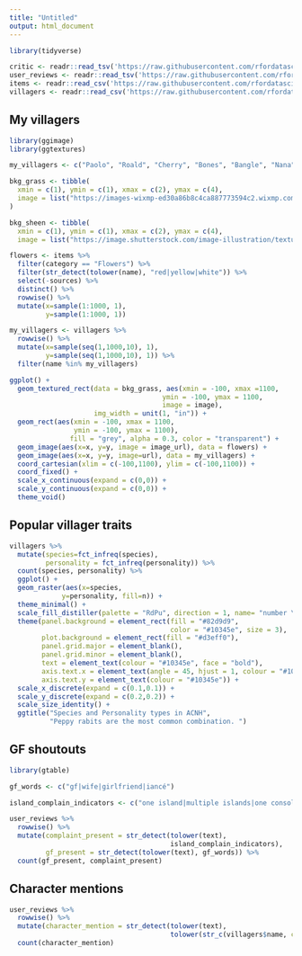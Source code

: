 ```yaml
---
title: "Untitled"
output: html_document
---
```


```r

library(tidyverse)

critic <- readr::read_tsv('https://raw.githubusercontent.com/rfordatascience/tidytuesday/master/data/2020/2020-05-05/critic.tsv')
user_reviews <- readr::read_tsv('https://raw.githubusercontent.com/rfordatascience/tidytuesday/master/data/2020/2020-05-05/user_reviews.tsv')
items <- readr::read_csv('https://raw.githubusercontent.com/rfordatascience/tidytuesday/master/data/2020/2020-05-05/items.csv')
villagers <- readr::read_csv('https://raw.githubusercontent.com/rfordatascience/tidytuesday/master/data/2020/2020-05-05/villagers.csv')

```

## My villagers

```r

library(ggimage)
library(ggtextures)

my_villagers <- c("Paolo", "Roald", "Cherry", "Bones", "Bangle", "Nana", "Melba", "Chadder", "Rizzo", "Pekoe")

bkg_grass <- tibble(
  xmin = c(1), ymin = c(1), xmax = c(2), ymax = c(4),
  image = list("https://images-wixmp-ed30a86b8c4ca887773594c2.wixmp.com/f/da443644-2b2a-4a35-ac70-c28f4e5d86e4/d79w7f1-356776f7-78e4-482c-8790-bd84d06c7717.png?token=eyJ0eXAiOiJKV1QiLCJhbGciOiJIUzI1NiJ9.eyJzdWIiOiJ1cm46YXBwOiIsImlzcyI6InVybjphcHA6Iiwib2JqIjpbW3sicGF0aCI6IlwvZlwvZGE0NDM2NDQtMmIyYS00YTM1LWFjNzAtYzI4ZjRlNWQ4NmU0XC9kNzl3N2YxLTM1Njc3NmY3LTc4ZTQtNDgyYy04NzkwLWJkODRkMDZjNzcxNy5wbmcifV1dLCJhdWQiOlsidXJuOnNlcnZpY2U6ZmlsZS5kb3dubG9hZCJdfQ.wIZ-u0EgVB5s6QXFTQMmnMkId8L8hsYX0zKOnDXKpSg")
)

bkg_sheen <- tibble(
  xmin = c(1), ymin = c(1), xmax = c(2), ymax = c(4),
  image = list("https://image.shutterstock.com/image-illustration/texture-light-gray-smoke-blurred-260nw-693969052.jpg"))

flowers <- items %>% 
  filter(category == "Flowers") %>% 
  filter(str_detect(tolower(name), "red|yellow|white")) %>% 
  select(-sources) %>% 
  distinct() %>% 
  rowwise() %>% 
  mutate(x=sample(1:1000, 1), 
         y=sample(1:1000, 1)) 

my_villagers <- villagers %>% 
  rowwise() %>% 
  mutate(x=sample(seq(1,1000,10), 1), 
         y=sample(seq(1,1000,10), 1)) %>% 
  filter(name %in% my_villagers) 

ggplot() +
  geom_textured_rect(data = bkg_grass, aes(xmin = -100, xmax =1100, 
                                      ymin = -100, ymax = 1100, 
                                      image = image), 
                     img_width = unit(1, "in")) +
  geom_rect(aes(xmin = -100, xmax = 1100, 
                ymin = -100, ymax = 1100),
               fill = "grey", alpha = 0.3, color = "transparent") +
  geom_image(aes(x=x, y=y, image = image_url), data = flowers) +
  geom_image(aes(x=x, y=y, image=url), data = my_villagers) +
  coord_cartesian(xlim = c(-100,1100), ylim = c(-100,1100)) +
  coord_fixed() +
  scale_x_continuous(expand = c(0,0)) +
  scale_y_continuous(expand = c(0,0)) + 
  theme_void()


```

## Popular villager traits

```r

villagers %>% 
  mutate(species=fct_infreq(species), 
         personality = fct_infreq(personality)) %>%
  count(species, personality) %>%
  ggplot() + 
  geom_raster(aes(x=species,
             y=personality, fill=n)) +
  theme_minimal() +
  scale_fill_distiller(palette = "RdPu", direction = 1, name= "number \nof villagers") +
  theme(panel.background = element_rect(fill = "#82d9d9", 
                                        color = "#10345e", size = 3), 
        plot.background = element_rect(fill = "#d3eff0"), 
        panel.grid.major = element_blank(), 
        panel.grid.minor = element_blank(), 
        text = element_text(colour = "#10345e", face = "bold"), 
        axis.text.x = element_text(angle = 45, hjust = 1, colour = "#10345e"), 
        axis.text.y = element_text(colour = "#10345e")) +
  scale_x_discrete(expand = c(0.1,0.1)) +
  scale_y_discrete(expand = c(0.2,0.2)) +
  scale_size_identity() +
  ggtitle("Species and Personality types in ACNH", 
          "Peppy rabits are the most common combination. ")

```

## GF shoutouts

```r

library(gtable)

gf_words <- c("gf|wife|girlfriend|iancé")

island_complain_indicators <- c("one island|multiple islands|one console|per switch|1 island|one person")

user_reviews %>% 
  rowwise() %>% 
  mutate(complaint_present = str_detect(tolower(text),
                                        island_complain_indicators), 
         gf_present = str_detect(tolower(text), gf_words)) %>%
  count(gf_present, complaint_present)

```

## Character mentions

```r

user_reviews %>% 
  rowwise() %>% 
  mutate(character_mention = str_detect(tolower(text),
                                        tolower(str_c(villagers$name, collapse = "|")))) %>%
  count(character_mention)

```
